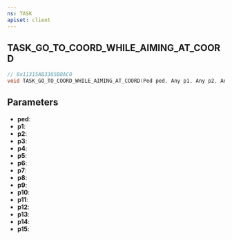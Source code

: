 ```yaml
---
ns: TASK
apiset: client
---
```

## TASK_GO_TO_COORD_WHILE_AIMING_AT_COORD

```c
// 0x11315AB3385B8AC0
void TASK_GO_TO_COORD_WHILE_AIMING_AT_COORD(Ped ped, Any p1, Any p2, Any p3, Any p4, Any p5, Any p6, Any p7, Any p8, Any p9, Any p10, Any p11, Any p12, Any p13, Any p14, Any p15);
```


## Parameters
* **ped**:
* **p1**:
* **p2**:
* **p3**:
* **p4**:
* **p5**:
* **p6**:
* **p7**:
* **p8**:
* **p9**:
* **p10**:
* **p11**:
* **p12**:
* **p13**:
* **p14**:
* **p15**: